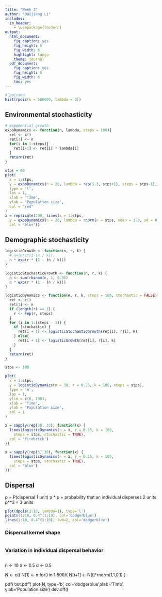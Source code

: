 ```yaml
---
title: "Week 3"
author: "Daijiang Li"
includes:
  in_header:
    - \usepackage{lmodern}
output:
  html_document:
    fig_caption: yes
    fig_height: 6
    fig_width: 6
    highlight: tango
    theme: journal
  pdf_document:
    fig_caption: yes
    fig_height: 6
    fig_width: 6
    toc: yes
---
```


```r
# poisson
hist(rpois(n = 500000, lambda = 3))
```



## Environmental stochasticity

```r
# exponential growth
expoDynamics <- function(n, lambda, steps = 100){
  ret <- c()
  ret[1] <- n
  for(i in 1:steps){
    ret[i+1] <- ret[i] * lambda[i]
  }
  return(ret)
}

```

```r
stps = 60
plot(
  x = 1:stps,
  y = expoDynamics(n = 20, lambda = rep(1.3, stps+1), steps = stps-1),
  type = 'l',
  las = 1,
  xlab = 'Time',
  ylab = 'Population size',
  col = "red"
)
x = replicate(200, lines(x = 1:stps,
  y = expoDynamics(n = 20, lambda = rnorm(n = stps, mean = 1.3, sd = 0.5), steps = stps-1),
  col = "blue"))
```


## Demographic stochasticity

```r
logisticGrowth <- function(n, r, k) {
  # n+(n*r*(1-(n / k)))
  n * exp(r * (1 - (n / k)))
}

logisticStochasticGrowth <- function(n, r, k) {
  n <- sum(rbinom(n, 1, 0.9))
  n * exp(r * (1 - (n / k)))
}

logisticDynamics <- function(n, r, k, steps = 100, stochastic = FALSE) {
  ret <- c()
  ret[1] <- n
  if (length(r) == 1) {
    r <- rep(r, steps)
  }
  for (i in 1:(steps - 1)) {
    if (stochastic) {
      ret[i + 1] <- logisticStochasticGrowth(ret[i], r[i], k)
    } else{
      ret[i + 1] <- logisticGrowth(ret[i], r[i], k)
    }
  }
  return(ret)
}
```

```r
stps <- 100

plot(
  x = 1:stps,
  y = logisticDynamics(n = 30, r = 0.25, k = 100, steps = stps),
  type = 'n',
  las = 1,
  ylim = c(0, 100),
  xlab = 'Time',
  ylab = 'Population size',
  col = 1
)

x = sapply(rep(30, 30), function(x) {
  lines(logisticDynamics(n = x, r = 0.25, k = 100,
    steps = stps, stochastic = TRUE),
  col = 'firebrick')
})

x = sapply(rep(5, 30), function(x) {
  lines(logisticDynamics(n = x, r = 0.25, k = 100,
    steps = stps, stochastic = TRUE),
  col = 'blue')
})
```



















## Dispersal 


p = P(dispersal 1 unit)
p * p = probability that an individual disperses 2 units
p**3 = 3 units



```r

plot(dpois(1:10, lambda=1), type='l')
points(1:10, 0.4^(1:10), col='dodgerblue')
lines(1:10, 0.4^(1:10), lwd=2, col='dodgerblue')

```
















### Dispersal kernel shape

```r




```











### Variation in individual dispersal behavior

```r




```























n <- 10
b <- 0.5
d <- 0.5

N <- c()
N[1] <- n
for(i in 1:500){
  N[i+1] <- N[i]*rnorm(1,1,0.1) 
}


pdf('out.pdf')
plot(N, type='b', 
  col='dodgerblue',xlab='Time', ylab='Population size')
dev.off()
















